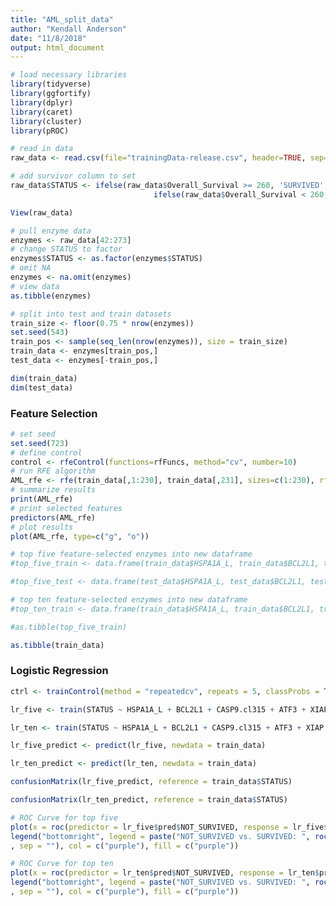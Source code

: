 ```yaml
---
title: "AML_split_data"
author: "Kendall Anderson"
date: "11/8/2018"
output: html_document
---
```


```r
# load necessary libraries
library(tidyverse)
library(ggfortify)
library(dplyr)
library(caret)
library(cluster)
library(pROC)
```

```r
# read in data
raw_data <- read.csv(file="trainingData-release.csv", header=TRUE, sep=",")
```

```r
# add survivor column to set 
raw_data$STATUS <- ifelse(raw_data$Overall_Survival >= 260, 'SURVIVED', 
                                ifelse(raw_data$Overall_Survival < 260, 'NOT_SURVIVED', NA))
```

```r
View(raw_data)
```

```r
# pull enzyme data
enzymes <- raw_data[42:273]
# change STATUS to factor
enzymes$STATUS <- as.factor(enzymes$STATUS)
# omit NA
enzymes <- na.omit(enzymes)
# view data
as.tibble(enzymes)
``` 

```r
# split into test and train datasets
train_size <- floor(0.75 * nrow(enzymes))
set.seed(543)
train_pos <- sample(seq_len(nrow(enzymes)), size = train_size)
train_data <- enzymes[train_pos,]
test_data <- enzymes[-train_pos,]

dim(train_data)
dim(test_data)
```

### Feature Selection
```r
# set seed
set.seed(723)
# define control
control <- rfeControl(functions=rfFuncs, method="cv", number=10)
# run RFE algorithm
AML_rfe <- rfe(train_data[,1:230], train_data[,231], sizes=c(1:230), rfeControl=control)
# summarize results
print(AML_rfe)
# print selected features
predictors(AML_rfe)
# plot results
plot(AML_rfe, type=c("g", "o"))
```

```r
# top five feature-selected enzymes into new dataframe
#top_five_train <- data.frame(train_data$HSPA1A_L, train_data$BCL2L1, train_data$CASP9.cl315, train_data$ATF3, train_data$XIAP, train_data$STATUS)

#top_five_test <- data.frame(test_data$HSPA1A_L, test_data$BCL2L1, test_data$CASP9.cl315, test_data$ATF3, test_data$XIAP, test_data$STATUS)
```

```r
# top ten feature-selected enzymes into new dataframe
#top_ten_train <- data.frame(train_data$HSPA1A_L, train_data$BCL2L1, train_data$CASP9.cl315, train_data$ATF3, train_data$XIAP, train_data$STK11, train_data$TRIM24, train_data$ZNF296, train_data$CCND1, train_data$CASP7.cl198, train_data$STATUS)
```

```r
#as.tibble(top_five_train)
```

```r
as.tibble(train_data)
```

### Logistic Regression
```r
ctrl <- trainControl(method = "repeatedcv", repeats = 5, classProbs = T, savePredictions = T)

lr_five <- train(STATUS ~ HSPA1A_L + BCL2L1 + CASP9.cl315 + ATF3 + XIAP, data = train_data, method = "glm", family= "binomial", trControl = ctrl)

lr_ten <- train(STATUS ~ HSPA1A_L + BCL2L1 + CASP9.cl315 + ATF3 + XIAP + STK11 + TRIM24 + ZNF296 + CCND1 + CASP7.cl198, data = train_data, method = "glm", family= "binomial", trControl = ctrl)
```

```r
lr_five_predict <- predict(lr_five, newdata = train_data)

lr_ten_predict <- predict(lr_ten, newdata = train_data)
```

```r
confusionMatrix(lr_five_predict, reference = train_data$STATUS)
`````

```r
confusionMatrix(lr_ten_predict, reference = train_data$STATUS)
```

```r
# ROC Curve for top five
plot(x = roc(predictor = lr_five$pred$NOT_SURVIVED, response = lr_five$pred$obs)$specificities, y = roc(predictor = lr_five$pred$NOT_SURVIVED, response = lr_five$pred$obs)$sensitivities, col= "purple", xlim = c(1, 0), type ="l", ylab = "Sensitivity", xlab = "Specificity")
legend("bottomright", legend = paste("NOT_SURVIVED vs. SURVIVED: ", roc(predictor = lr_five$pred$NOT_SURVIVED, response = lr_five$pred$obs)$auc
, sep = ""), col = c("purple"), fill = c("purple"))
```

```r
# ROC Curve for top ten
plot(x = roc(predictor = lr_ten$pred$NOT_SURVIVED, response = lr_ten$pred$obs)$specificities, y = roc(predictor = lr_ten$pred$NOT_SURVIVED, response = lr_ten$pred$obs)$sensitivities, col= "purple", xlim = c(1, 0), type ="l", ylab = "Sensitivity", xlab = "Specificity")
legend("bottomright", legend = paste("NOT_SURVIVED vs. SURVIVED: ", roc(predictor = lr_ten$pred$NOT_SURVIVED, response = lr_ten$pred$obs)$auc
, sep = ""), col = c("purple"), fill = c("purple"))
```










